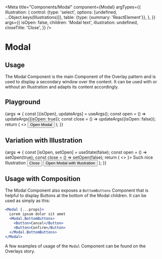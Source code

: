 
<Meta
  title="Components/Modal"
  component={Modal}
  argTypes={{
    illustration: {
      control: {type: 'select', options: [undefined, ...Object.keys(Illustrations)]},
      table: {type: {summary: 'ReactElement<IllustrationProps>'}},
    },
  }}
  args={{
    isOpen: false,
    children: 'Modal text',
    illustration: undefined,
    closeTitle: 'Close',
  }}
/>

# Modal

## Usage

The Modal Component is the main Component of the Overlay pattern and is used to display a secondary window over the content.
It can be used with or without an Illustration and adapts its content accordingly.

## Playground

<Canvas>
  <Story name="Standard">
    {args => {
      const [{isOpen}, updateArgs] = useArgs();
      const open = () => updateArgs({isOpen: true});
      const close = () => updateArgs({isOpen: false});
      return (
        <>
          <Modal
            {...args}
            onClose={close}
            illustration={
              undefined === Illustrations[args.illustration]
                ? undefined
                : React.createElement(Illustrations[args.illustration])
            }
          />
          <Button onClick={open}>Open Modal</Button>
        </>
      );
    }}
  </Story>
</Canvas>

<ArgsTable story="Standard" />

## Variation with Illustration

<Canvas>
  <Story name="With Illustration">
    {args => {
      const [isOpen, setOpen] = useState(false);
      const open = () => setOpen(true);
      const close = () => setOpen(false);
      return (
        <>
          <Modal {...args} isOpen={isOpen} onClose={close} illustration={<Illustrations.ChannelsIllustration />}>
            Such nice Illustration
            <Modal.BottomButtons>
              <Button onClick={close}>Close</Button>
            </Modal.BottomButtons>
          </Modal>
          <Button onClick={open}>Open Modal with Illustration</Button>
        </>
      );
    }}
  </Story>
</Canvas>

## Usage with Composition

The Modal Component also exposes a `BottomButtons` Component that is helpful to display Buttons at the bottom of the Modal children. It can be used as simply as this:

```jsx
<Modal {...props}>
  Lorem ipsum dolor sit amet
  <Modal.BottomButtons>
    <Button>Cancel</Button>
    <Button>Confirm</Button>
  </Modal.BottomButtons>
</Modal>
```

A few examples of usage of the `Modal` Component can be found on the <LinkTo kind="Patterns/Overlays" story="Confirm Modal">Overlays story.</LinkTo>
